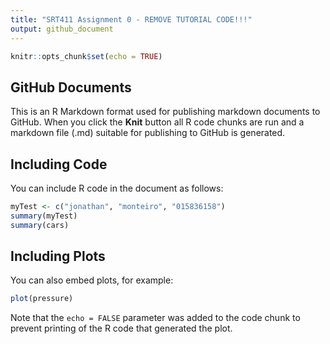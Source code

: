 ```yaml
---
title: "SRT411 Assignment 0 - REMOVE TUTORIAL CODE!!!"
output: github_document
---
```


```r
knitr::opts_chunk$set(echo = TRUE)
```

## GitHub Documents

This is an R Markdown format used for publishing markdown documents to GitHub. When you click the **Knit** button all R code chunks are run and a markdown file (.md) suitable for publishing to GitHub is generated.

## Including Code

You can include R code in the document as follows:

```r
myTest <- c("jonathan", "monteiro", "015836158")
summary(myTest)
summary(cars)
```

## Including Plots

You can also embed plots, for example:

```r
plot(pressure)
```

Note that the `echo = FALSE` parameter was added to the code chunk to prevent printing of the R code that generated the plot.
